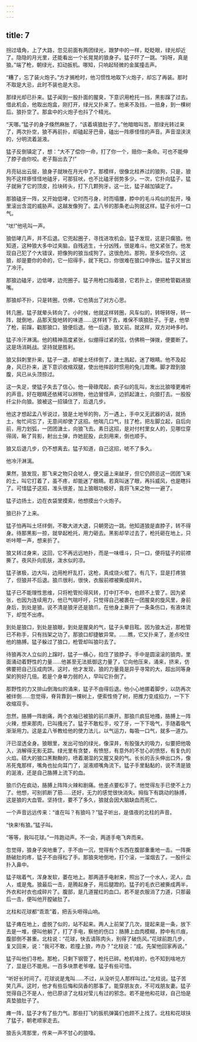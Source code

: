 ```yaml
---
---
---
```

title: 7
---



拐过墙角，上了大路，忽见前面有两团绿光，跟梦中的一样，眨眨眼，绿光却近了。隐隐的月光里，还能看出一个长晃晃的狼身子。猛子吓了一跳。“妈呀，真是狼。”端了枪，朝绿光，扣动扳机。哪知，只响起轻微的金属撞击声。

“糟了，忘了装火炮子。”方才搁枪时，他习惯性地取下火炮子，却忘了再装。那时不取是大忌，此时不装也是大忌。

那绿光却已扑来。猛子闻到一股扑面的腥臭，下意识用枪托一挡，黑影蹿了过去。借此机会，他取出炮盒，刚打开，绿光又扑来了。他来不及挡，一扭身，到一棵树后。狼扑空了。那盒中的火炮子也抖了个精光。

“天哪。”猛子的身子倏然麻胀了，“该着填狼肚子了。”他暗暗叫苦。那绿光转过来了，两次扑空，狼不再前扑，却磕起牙巴骨，磕出一阵瘆怪怪的声音。声音湿浃浃的，分明流着涎液。

猛子反倒镇定了，想：“大不了偿你一命，打了你一个，赔你一条命。可也不能伸了脖子由你咬。老子豁出去了!”

月亮钻出云层，狼身子就映在月光中了。那模样，很像北柱养过的狼狗，只是，狼狗不这样瘆怪怪地磕牙，可那狂吠，也不比磕牙弱势多少。一次，它扑向猛子，猛子就揪了它的顶皮，捡块砖头，打下几颗狗牙。这一比，猛子越加镇定了。

那狼磕牙一阵，又开始低哮，它时而弓身，时而塌腰，脖中的毛斗鸡似的髭开，嗓里滚出含混的威胁声。这越发像狗了。孟八爷的那条老山狗就这样。猛子长吁一口气。

“呔!”他吼叫一声。

狼低哮几声，并不后退。它兜起圈子，寻找进攻机会。猛子发现，这是只瘸狼。他知道，这种狼大多中过夹脑，自残逃生，十分凶残，很是难斗。他又紧张了。他发现自己犯了个大错误，把像狗的狼当成狗了。这很危险。那狗，至多咬伤你。这狼，却是要你的命的，它一招得手，就下死口，你很难在狼口中挣出。猛子又冒出了冷汗。

那狼边磕牙，边低哮，边兜圈子。猛子用枪口指着狼，它若扑上，便把枪管戳进狼嘴。

那狼却不扑，只是转圈，仿佛，它也猜出了对方心思。

转几圈，猛子就晕头转向了。小时候，他就这样转圈，风车似的，转呀转呀，转一阵，就倒地，品那天旋地转的味道……这样转下去，难保不填狼肚子。于是，他举了枪，前蹿，戳那狼口，狼便后退。他一后退，狼又前。就这样，双方对峙多时。

猛子冷汗淋漓。他的精神高度紧张，似绷得过紧的弦，仿佛稍一弹拨，便要断了。这是场消耗战。坚持就是胜利。

狼又斜刺里扑来，猛子一退，却被土坯绊倒了，溏土溅起，迷了眼睛。他不及起身，风已扑来，遂下意识收缩双腿，使出他摔跤时惯用的兔儿蹬鹰。脚才蹬到狼腹，风已从头顶掠过。

这一失足，使猛子失去了信心。他一骨碌爬起，疯子似的乱叫，发出比狼嚎更难听的声音。好在眼睛还依稀可以辨物，他边冒怪声，边抓起溏土，向狼打去。一股股纤尘扑向狼。狼被这一招镇住了，后退几步。

他这才想起孟八爷说过，狼是土地爷的狗，万一遇上，手中又无武器的话，就扬土，匆忙间忘了，无意间却使了这招。他喘几口气，拄了枪，把左脚立起，自后向前，用力划弧，一团团溏土，向狼飞去。素日这招，是对付村里女人的，见哪位穿得阔，瞅了背影，射出土弹，炸她屁股，此刻用来，倒也顺手。

狼又后退几步，仍不想离去。猛子知道，自己这招，唬不了多久。

他冷汗淋漓。

果然，狼发现，那飞来之物只会唬人，便又逼上来龇牙，但它仍顾忌这一团团飞来的土，叫它打着了，虽不疼，却能迷了眼睛。若真叫迷了眼，再抖威风，也是瞎抖了。可惜猛子这招，准头很差，加上狼眼功极好，竟将飞来之物一一避了。

猛子边扬土，边在衣袋里摸索，他想摸出个火炮子。

狼已扑了上来。

猛子怕再叫土坯绊倒，不敢大进大退，只朝旁边一跳。他知道狼是直脖子，转不得身。待那黑影一掠，就举起枪托，用力砸去。黑影却早过去了，枪托砸在地上，只听咔嚓一声，想来折了。

狼又转过身来，这回，它不再远远地扑，而是一味缠斗，只一口，便将猛子的前襟撕了。夜风扑向肌肤，泼水似的凉。

猛子骇极，边大叫，边用枪杆乱打，这枪，真成烧火棍了。有几下，显是打疼狼了，但狼并不后退。狼爪很利，很快，衣服前襟被撕成碎片。

猛子已不能理性思维，只将枪管抡得风转，打中打不中，也顾不上管了。因为紧张，也因为连续用力，他已气喘吁吁，只觉得自己被裹在一团腥臭的旋风里，身前身后，到处是狼。说不清是狼牙还是狼爪，在他身上撕开了一条条伤口，有液体流下，却觉不出疼。

到处是狼口，到处是狼眼，到处是腥臭的气，猛子头晕目眩。因为狼太近，那枪管已不称手，只有挡架之功了。那狼口却捷敏异常。……瞧，它又扑来了，差点咬住他的胳膊。猛子躲过了狼口，枪管却叫狼叼去了。

待狼再次人立似的上蹿时，猛子一横心，掐住了狼脖子。手中是圆滚滚的狼肉，里面涌动着野性的力量……他甚至无法抵御这力量了，它向他压来，涌来，挤来，仿佛要把自己压成肉饼。这时，他才发现，狼的力量竟是异乎寻常的大，超出同等身架的狗好几倍。若是个身单力弱的人，早叫它扑倒了。

那野性的力又排山倒海似的涌来，猛子不由得后退。他小心地挪着脚步，以防再次被绊倒……忽觉得，脊背靠到一棵树上，便索性倚了树，把推力变成掐力，一下下收缩双手。

忽然，胳膊一阵剧痛，两个衣袖已被狼的前爪撕开。那狼爪疯狂地搔，胳膊上一阵火辣，想来那肉，已叫搔光了。猛子不敢松手，咬了牙，一下下吸气，手随着吸气渐渐用力。这是孟八爷教给他的使力法儿，以气运力，每吸一口气，就多一道力。

汗已湿透全身。狼眼里，发出可怕的绿光，像深井，有股强大的吸力，似要把他吸入，消解得无影无踪。绿光里有贪婪，有愤怒，有意外的不甘心的愤怒，有复仇的火焰。硕大的狼口黑黝黝的，喷着潮湿的又腥又臭的气。长长的舌头伸出口外，像吊死鬼那样，嘴角也扯向耳门了，涎液顺嘴角流下。猛子手里黏黏的，说不清是狼的涎液，还是自己胳膊上流下的血。

狼爪仍在疯动，胳膊上阵阵火辣和剧痛。他差点要松手了。他觉得左手已使不上力了。他想，可别抓断了筋……还好，无力的感觉很快消失。拇指下有跳动的脉搏，这是狼的大血管。坚持住，要不了多久，狼就会因大脑缺血而死亡。

一个声音远远传来：“谁在叫？有狼吗？”猛子听出，是值夜的北柱的声音。

“快来!有狼。”猛子叫。

“等等，我叫花球。”一阵跑动声。不一会，两道手电飞奔而来。

忽觉得，狼身子突地重了，手不由一沉，觉得有个东西在腹部重重地一击。一阵撕肠破肚的疼，猛子不由得松了手。那狼突地倒地，打个滚，一溜烟去了。一股纤尘扑入鼻中。

猛子喘着气，浑身发软，萎在地上。那两道手电射来，照出了一个水人，泥人，血人，或是鬼。狼最后一击，是腾起身子，用后腿蹬的。猛子的毛衣已被撕成两半，外衣和衬衣也成碎片了。腹部，是几道猩红的血口。若不是衣服消了力道，只那最后一击，便叫他开膛破肚了。

北柱和花球都“乖乖”着，把舌头咂得山响。

猛子瘫在地上，虚脱了似的，站不起来。两人上前架了几次，提起来是一条，放下去是一堆，便叫他躺了，打了手电，察他的伤口：胳膊上血肉模糊，脖中有爪痕，腹部倒不甚重。北柱说：“花球，快去请陈肉头，别得了破伤风。”花球前跑几步，复又回来，说：“我可不敢，若撞上狼，咋办？”北柱说：“成。先架他回家再说。”

猛子叫他们寻枪。那枪，只剩下钢管了，枪托已碎。枪机啥的，也不知到啥地方了，显是已不能用。一百多块票老爷哩。猛子有些可惜。

“听好长时间了。花球说是鬼叫……不过，从没听见人那样叫过。”北柱说。猛子苦笑几声。这时，他才有些后悔和凤香的那事了。能穿朋友衣，不可戏朋友妻。猛子觉得自己不是人，他已原谅了北柱对莹儿有过的邪念。若不是他和花球，自己怕是真垫狼肚子了。

瘫一阵，猛子才有了些力气。那些打飞的扳机弹簧们也顾不上找了。北柱和花球扶了猛子，朝老顺家走去。

狼舌头湾那里，传来一声不甘心的狼嚎。